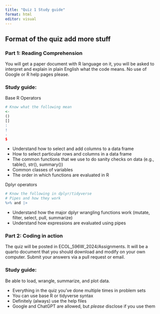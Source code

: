 ```yaml
---
title: "Quiz 1 Study guide"
format: html
editor: visual
---
```


## Format of the quiz add more stuff 

### Part 1: Reading Comprehension

You will get a paper document with R language on it, you will be asked to interpret and explain in plain English what the code means. No use of Google or R help pages please.

### Study guide:

Base R Operators

```r
# Know what the following mean
<-
()
[]
:
!
-
$
```

-   Understand how to select and add columns to a data frame
-   How to select particular rows and columns in a data frame
-   The common functions that we use to do sanity checks on data (e.g., table(), str(), summary())
-   Common classes of variables
-   The order in which functions are evaluated in R

Dplyr operators

```r
# Know the following in dplyr/tidyverse
# Pipes and how they work 
%>% and |> 

```

-   Understand how the major dplyr wrangling functions work (mutate, filter, select, pull, summarize)
-   Understand how expressions are evaluated using pipes

### Part 2: Coding in action

The quiz will be posted in ECOL_596W_2024/Assignments. It will be a quarto document that you should download and modify on your own computer. Submit your answers via a pull request or email.

### Study guide:

Be able to load, wrangle, summarize, and plot data.

-   Everything in the quiz you've done multiple times in problem sets
-   You can use base R or tidyverse syntax
-   Definitely (always) use the help files
-   Google and ChatGPT are allowed, but *please* disclose if you use them
